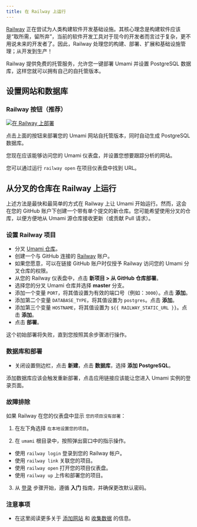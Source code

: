 ```yaml
---
title: 在 Railway 上运行
---
```


[Railway](https://railway.app/) 正在尝试为人类构建软件开发基础设施。其核心理念是构建软件应该是“取所需，留所弃”，当前的软件开发工具对于现今的开发者而言过于复杂，更不用说未来的开发者了。因此，Railway 处理您的构建、部署、扩展和基础设施管理；从开发到生产！

Railway 提供免费的托管服务，允许您一键部署 Umami 并设置 PostgreSQL 数据库，这样您就可以拥有自己的自托管版本。

## 设置网站和数据库

### Railway 按钮（推荐）

[![在 Railway 上部署](https://railway.app/button.svg)](https://railway.app/new/template/umami-analytics)

点击上面的按钮来部署您的 Umami 网站自托管版本，同时自动生成 PostgreSQL 数据库。

您现在应该能够访问您的 Umami 仪表盘，并设置您想要跟踪分析的网站。

您可以通过运行 `railway open` 在项目仪表盘中找到 URL。

## 从分叉的仓库在 Railway 上运行

上述方法是最快和最简单的方式在 Railway 上让 Umami 开始运行。然而，这会在您的 GitHub 账户下创建一个带有单个提交的新仓库。您可能希望使用分叉的仓库，以便方便地从 Umami 源仓库接收更新（或贡献 Pull 请求）。

### 设置 Railway 项目

- 分叉 [Umami 仓库](https://github.com/umami-software/umami)。
- 创建一个与 GitHub 连接的 [Railway](https://railway.app/) 账户。
- 如果您愿意，可以在链接 GitHub 账户时仅授予 Railway 访问您的 Umami 分叉仓库的权限。
- 从您的 Railway 仪表盘中，点击 **新项目 > 从 GitHub 仓库部署**。
- 选择您的分叉 Umami 仓库并选择 **master** 分支。
- 添加一个变量 `PORT`，将其值设置为有效的端口号（例如：`3000`）。点击 **添加**。
- 添加第二个变量 `DATABASE_TYPE`，将其值设置为 `postgres`。点击 **添加**。
- 添加第三个变量 `HOSTNAME`，将其值设置为 `${{ RAILWAY_STATIC_URL }}`。点击 **添加**。
- 点击 **部署**。

这个初始部署将失败，直到您按照其余步骤进行操作。

### 数据库和部署

- 关闭设置侧边栏，点击 **新建**，点击 **数据库**，选择 **添加 PostgreSQL**。

添加数据库应该会触发重新部署，点击应用链接应该能让您进入 Umami 实例的登录页面。

### 故障排除

如果 Railway 在您的仪表盘中显示 `您的项目没有部署`：

1. 在左下角选择 `在本地设置您的项目`。

2. 在 `umami` 根目录中，按照弹出窗口中的指示操作。

- 使用 `railway login` 登录到您的 Railway 帐户。
- 使用 `railway link` 关联您的项目。
- 使用 `railway open` 打开您的项目仪表盘。
- 使用 `railway up` 上传和部署您的项目。

3. 从 [登录](/docs/login) 步骤开始，遵循 **入门** 指南，并确保更改默认密码。

### 注意事项

- 在这里阅读更多关于 [添加网站](https://umami.is/docs/add-a-website) 和 [收集数据](https://umami.is/docs/collect-data) 的信息。